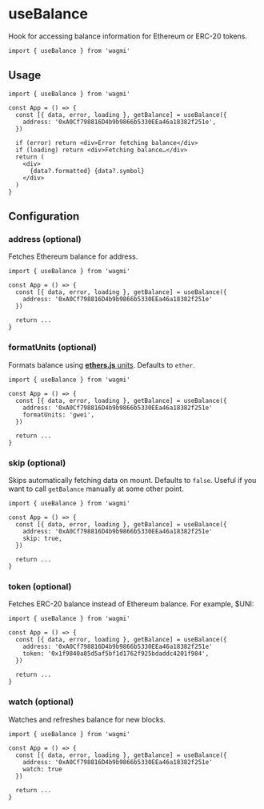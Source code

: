 # useBalance

Hook for accessing balance information for Ethereum or ERC-20 tokens.

```tsx
import { useBalance } from 'wagmi'
```

## Usage

```tsx live
import { useBalance } from 'wagmi'

const App = () => {
  const [{ data, error, loading }, getBalance] = useBalance({
    address: '0xA0Cf798816D4b9b9866b5330EEa46a18382f251e',
  })

  if (error) return <div>Error fetching balance</div>
  if (loading) return <div>Fetching balance…</div>
  return (
    <div>
      {data?.formatted} {data?.symbol}
    </div>
  )
}
```

## Configuration

### address (optional)

Fetches Ethereum balance for address.

```tsx highlight='5'
import { useBalance } from 'wagmi'

const App = () => {
  const [{ data, error, loading }, getBalance] = useBalance({
    address: '0xA0Cf798816D4b9b9866b5330EEa46a18382f251e'
  })

  return ...
}
```

### formatUnits (optional)

Formats balance using [**ethers.js** units](https://docs.ethers.io/v5/api/utils/display-logic/#display-logic--units). Defaults to `ether`.

```tsx highlight='6'
import { useBalance } from 'wagmi'

const App = () => {
  const [{ data, error, loading }, getBalance] = useBalance({
    address: '0xA0Cf798816D4b9b9866b5330EEa46a18382f251e'
    formatUnits: 'gwei',
  })

  return ...
}
```

### skip (optional)

Skips automatically fetching data on mount. Defaults to `false`. Useful if you want to call `getBalance` manually at some other point.

```tsx highlight='6'
import { useBalance } from 'wagmi'

const App = () => {
  const [{ data, error, loading }, getBalance] = useBalance({
    address: '0xA0Cf798816D4b9b9866b5330EEa46a18382f251e'
    skip: true,
  })

  return ...
}
```

### token (optional)

Fetches ERC-20 balance instead of Ethereum balance. For example, $UNI:

```tsx highlight='6'
import { useBalance } from 'wagmi'

const App = () => {
  const [{ data, error, loading }, getBalance] = useBalance({
    address: '0xA0Cf798816D4b9b9866b5330EEa46a18382f251e'
    token: '0x1f9840a85d5af5bf1d1762f925bdaddc4201f984',
  })

  return ...
}
```

### watch (optional)

Watches and refreshes balance for new blocks.

```tsx highlight='6'
import { useBalance } from 'wagmi'

const App = () => {
  const [{ data, error, loading }, getBalance] = useBalance({
    address: '0xA0Cf798816D4b9b9866b5330EEa46a18382f251e'
    watch: true
  })

  return ...
}
```
